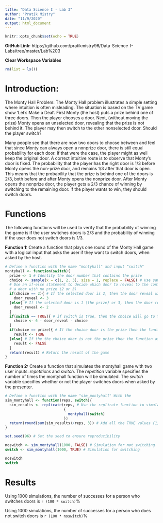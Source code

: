 ---
title: "Data Science I - Lab 3"
author: "Pratik Mistry"
date: "11/9/2020"
output: html_document
---

```{r setup, include=FALSE}
knitr::opts_chunk$set(echo = TRUE)
```

**GitHub Link:** https://github.com/pratikmistry96/Data-Science-I-Labs/tree/master/Lab%203

**Clear Workspace Variables**
```{r}
rm(list = ls())
```


# Introduction:

  The Monty Hall Problem: The Monty Hall problem illustrates a simple setting where intuition is often misleading. The situation is based on the TV game show ‘Let’s Make a Deal’. First Monty (the host) puts a prize behind one of three doors. Then the player chooses a door. Next, (without moving the prize) Monty opens an unselected door, revealing that the prize is not behind it. The player may then switch to the other nonselected door. Should the player switch?

  Many people see that there are now two doors to choose between and feel that since Monty can always open a nonprize door, there is still equal probability for each door. If that were the case, the player might as well keep the original door. A correct intuitive route is to observe that Monty’s door is fixed. The probability that the player has the right door is 1/3 before Monty opens the non-prize door, and remains 1/3 after that door is open. This means that the probability that the prize is behind one of the doors is 2/3, both before and after Monty opens the nonprize door. After Monty opens the nonprize door, the player gets a 2/3 chance of winning by switching to the remaining door. If the player wants to win, they should switch doors.


# Functions

The following functions will be used to verify that the probability of winning the game is if the user switches doors is 2/3 and the probability of winning if the user does not switch doors is 1/3.

**Function 1:** Create a function that plays one round of the Monty Hall game with a logical input that asks the user if they want to switch doors, when asked by the host.
```{r}
# Define a function with the name "montyhall" and input "switch"
montyhall <- function(switch){
  prize <- 1 # Identity the door number that contains the prize
  choice <- sample(x = c(1, 2, 3), size = 1, replace = FALSE) # Use sample to randomly select either door 1, 2, or 3
  # Use an if-else statement to decide which door to reveal to the contestant. The door revealed will always be 
  # a door with no prize (2 or 3)
  if(choice == 2){ # If the selected door is 2, then the door reveal will be 3
    door_reveal <- 3
  }else{ # If the selected door is 1 (the prize) or 3, then the door reveal will be 2
    door_reveal <- 2
  }
  if(switch == TRUE){ # if switch is true, then the choice will go to the remaining door
    choice <- 6 - door_reveal - choice
  }
  if(choice == prize){ # If the choice door is the prize then the function assigns TRUE to result 
    result <- TRUE
  }else{ # If the the choice door is not the prize then the function assigns FALSE to result
    result <- FALSE
  }
  return(result) # Return the result of the game
}
```


**Function 2:** Create a function that simulates the montyhall game with two user inputs: *repetitions* and *switch*. The *repetition* variable specifies the number of times the montyhall function will be simulated. The *switch* variable specifies whether or not the player switches doors when asked by the presenter. 
```{r}
# Define a function with the name "sim_montyhall" With the 
sim_montyhall <- function(reps, switch){
  sim_results <- replicate(reps, # Use the replicate function to simulate the montyhall game the number of times in reps
                           {
                             montyhall(switch)
                           })
  return(round(sum(sim_results)/reps, 3)) # Add all the TRUE values (1) from the simulate and divide by number of simulations
}
```

```{r}
set.seed(96) # Set the seed to ensure reproducibility

noswitch <- sim_montyhall(1000, FALSE) # Simulation for not switching
switch <- sim_montyhall(1000, TRUE) # Simulation for switching

noswitch
switch
```

# Results

Using 1000 simulations, the number of successes for a person who switches doors is `r (100 * switch)`%

Using 1000 simulations, the number of successes for a person who does not switch doors is `r (100 * noswitch)`%

